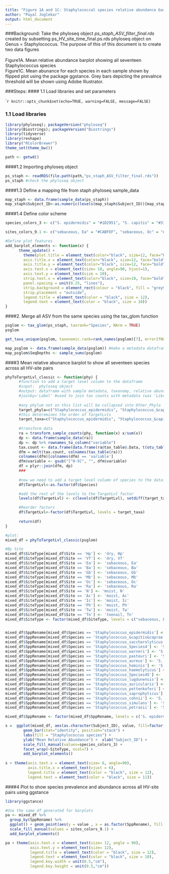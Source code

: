 ```yaml
---
title: "Figure 1A and 1C: Staphylococcal species relative abundance barplots and abundance-prevalence plot"
author: "Payal Joglekar"
output: html_document
---
```


###Background:
Take the phyloseq object *ps_staph_ASV_filter_final.rds* created by subsetting ps_HV_site_time_final.ps.rds phyloseq object on Genus = Staphylococcus. 
The purpose of this of this document is to create two data figures <br />
<br />
Figure1A. Mean relative abundance barplot showing all seventeen Staphylococcus species <br />
Figure1C. Mean abunance for each species in each sample shown by flipped plot using the package ggstance. Grey bars depicting the prevalnce threshold will be shown using Adobe Illustrator.


###Steps:
#### 1.1 Load libraries and set parameters

````r
knitr::opts_chunk$set(echo=TRUE, warning=FALSE, message=FALSE)
```

### 1.1 Load libraries 
```r
library(phyloseq); packageVersion("phyloseq")
library(Biostrings); packageVersion("Biostrings")
library(tidyverse)
library(reshape)
library("RColorBrewer") 
theme_set(theme_bw())
```

```r
path <- getwd()
```

####1.2 Importing phyloseq object 
```r
ps_staph <- readRDS(file.path(path,"ps_staph_ASV_filter_final.rds"))
ps_staph #check the phyloseq object
```


####1.3  Define a mapping file from staph phyloseq sample_data
```r
map_staph <- data.frame(sample_data(ps_staph))
map_staph$Subject_ID<-as.numeric(levels(map_staph$Subject_ID))[map_staph$Subject_ID]
```

####1.4 Define color scheme
```r
species_colors_3 <- c("S. epidermidis" = "#1D2951", "S. capitis" = "#31afde", "S. hominis" = "#b1e1ae", "S. warneri" = "#ff9999", "S. haemolyticus"= "#056f00", "S. lugdunensis" = "#9e9d24", "S. saccharolyticus" = "#628df2" , "S. cohnii" = "#febf00", "S. auricularis" = "#ff8400", "S. saccharolyticus group" = "#6146ca", "S. aureus" = "#d30000", "S. pettenkoferi" = "#c35817", "S. petrasii" = "#c89369", "S. haemolyticus group" = "#60a130", "S. pasteuri"= "#de6f6f",  "S. saprophyticus" = "#fde403", "S. simulans" = "#592c4b") 

sites_colors_9.1 <- c("sebaceous, Ea" = "#CABFEF", "sebaceous, Oc" = "#D9E9F5", "sebaceous, Gb" = "#A6CCE9", "sebaceous, Ra" = "#53636F", "sebaceous, Ba" = "#CEF3EF", "sebaceous, Mb" = "#93E4DB", "moist, N" = "#98CBAC", "moist, Ac" = "#DFEFBF", "moist, Ic" = "#DBDB8D", "moist, Tw" = "#FDCF80", "moist, Ph" = "#FEE5BB", "toenail, Tn" = "#887960", "dry, Hp" = "#EDC0C0", "dry, Vf" = "#DE8C8C")

#Define plot features
add_barplot_elements <- function(x) {
      theme_update() +
        theme(plot.title = element_text(color="black", size=12, face="bold.italic"),
        axis.title.x = element_text(color="black", size=12, face="bold"),
        axis.title.y = element_text(color="black", size=12, face="bold"),
        axis.text.x = element_text(size= 10, angle=90, hjust=1),
        axis.text.y = element_text(size = 10),
        strip.text.x = element_text(color="black", size=10, face="bold"),
        panel.spacing = unit(0.25, "lines"),
        strip.background = element_rect(colour = "black", fill = "grey90"),
        strip.placement = "outside",
        legend.title = element_text(color = "black", size = 12),
        legend.text = element_text(color = "black", size = 10)) 
}

```


####2. Merge all ASV from the same species using the tax_glom function
```r
psglom <- tax_glom(ps_staph, taxrank="Species", NArm = TRUE)
psglom

get_taxa_unique(psglom, taxonomic.rank=rank_names(psglom)[7], errorIfNULL=TRUE)

map_psglom <- data.frame(sample_data(psglom)) #make a metadata dataframe
map_psglom$SeqDepths <- sample_sums(psglom)
```


####3 Mean relative abunance barplot to show all seventeen species across all HV-site pairs

```r
phyToTargetLvl_classic <- function(phy) {
      #function to add a target level column to the dataframe
      #input:  phyloseq object
      #output: dataframe with sample metadata, taxonomy, relative abundance
      #joinby='Label' #used to join tax counts with metadata (was 'LibraryID')
  
      #any phylum not on this list will be collapsed into Other_Phyla
      target_phyla=c("Staphylococcus_epidermidis", "Staphylococcus_&capitis&caprae", "Staphylococcus_hominis", "Staphylococcus_aureus", "Staphylococcus_warneri", "Staphylococcus_pettenkoferi", "Staphylococcus_auricularis", "Staphylococcus_saccharolyticus", "Staphylococcus_Species4", "Staphylococcus_cohnii", "Staphylococcus_haemolyticus", "Staphylococcus_lugdunensis", "Staphylococcus_Species45", "Staphylococcus_simulans", "Staphylococcus_saprophyticus", "Staphylococcus_petrasii", "Staphylococcus_pasteuri")
      #this deteremines the order of TargetLvls
      target_taxa=c("Staphylococcus_epidermidis", "Staphylococcus_&capitis&caprae", "Staphylococcus_hominis", "Staphylococcus_aureus", "Staphylococcus_warneri", "Staphylococcus_pettenkoferi", "Staphylococcus_auricularis", "Staphylococcus_saccharolyticus", "Staphylococcus_Species4", "Staphylococcus_cohnii", "Staphylococcus_haemolyticus", "Staphylococcus_lugdunensis", "Staphylococcus_Species45", "Staphylococcus_simulans", "Staphylococcus_saprophyticus", "Staphylococcus_petrasii", "Staphylococcus_pasteuri")
      
      #transform data
      ra = transform_sample_counts(phy, function(x) x/sum(x))
      dp <- data.frame(sample_data(ra))
      dp <- dp %>% rownames_to_column("variable")
      tax.count <- data.frame(data.frame(ra@tax_table@.Data, t(otu_table(ra))))
      dfm = melt(tax.count, colnames(tax_table(ra))) 
      colnames(dfm)[colnames(dfm) == 'variable'] 
      dfm$variable <- gsub("[^0-9]", "", dfm$variable)
      df = plyr::join(dfm, dp) 
      ###
      
      #now we need to add a target level column of species to the dataframe
      df$TargetLvl<-as.factor(df$Species)

      #add the rest of the levels to the TargetLvl factor
      levels(df$TargetLvl) <- c(levels(df$TargetLvl), setdiff(target_taxa,target_phyla))

      #Reorder factors
      df$TargetLvl<-factor(df$TargetLvl, levels = target_taxa)
      
      return(df)
}

#plot:
mixed_df = phyToTargetLvl_classic(psglom)

#By Site
mixed_df$SiteType[mixed_df$Site == 'Hp'] <- 'dry, Hp'
mixed_df$SiteType[mixed_df$Site == 'Vf'] <- 'dry, Vf'
mixed_df$SiteType[mixed_df$Site == 'Ea'] <- 'sebaceous, Ea'
mixed_df$SiteType[mixed_df$Site == 'Ba'] <- 'sebaceous, Ba'
mixed_df$SiteType[mixed_df$Site == 'Gb'] <- 'sebaceous, Gb'
mixed_df$SiteType[mixed_df$Site == 'Mb'] <- 'sebaceous, Mb'
mixed_df$SiteType[mixed_df$Site == 'Oc'] <- 'sebaceous, Oc'
mixed_df$SiteType[mixed_df$Site == 'Ra'] <- 'sebaceous, Ra'
mixed_df$SiteType[mixed_df$Site == 'N'] <- 'moist, N'
mixed_df$SiteType[mixed_df$Site == 'Ac'] <- 'moist, Ac'
mixed_df$SiteType[mixed_df$Site == 'Ic'] <- 'moist, Ic'
mixed_df$SiteType[mixed_df$Site == 'Ph'] <- 'moist, Ph'
mixed_df$SiteType[mixed_df$Site == 'Tw'] <- 'moist, Tw'
mixed_df$SiteType[mixed_df$Site == 'Tn'] <- 'toenail, Tn'
mixed_df$SiteType <- factor(mixed_df$SiteType, levels = c("sebaceous, Ea", "sebaceous, Oc", "sebaceous, Gb", "sebaceous, Ra",  "sebaceous, Ba", "sebaceous, Mb", "moist, N",  "moist, Ac", "moist, Ic", "moist, Tw", "moist, Ph" , "toenail, Tn", "dry, Hp", "dry, Vf"))


mixed_df$SppRename[mixed_df$Species == 'Staphylococcus_epidermidis'] <- 'S. epidermidis'
mixed_df$SppRename[mixed_df$Species == 'Staphylococcus_&capitis&caprae'] <- 'S. capitis'
mixed_df$SppRename[mixed_df$Species == 'Staphylococcus_saccharolyticus'] <- 'S. saccharolyticus'
mixed_df$SppRename[mixed_df$Species == 'Staphylococcus_Species4'] <- 'S. saccharolyticus group'
mixed_df$SppRename[mixed_df$Species == 'Staphylococcus_warneri'] <- 'S. warneri'
mixed_df$SppRename[mixed_df$Species == 'Staphylococcus_pasteuri'] <- 'S. pasteuri'
mixed_df$SppRename[mixed_df$Species == 'Staphylococcus_aureus'] <- 'S. aureus'
mixed_df$SppRename[mixed_df$Species == 'Staphylococcus_hominis'] <- 'S. hominis'
mixed_df$SppRename[mixed_df$Species == 'Staphylococcus_haemolyticus'] <- 'S. haemolyticus'
mixed_df$SppRename[mixed_df$Species == 'Staphylococcus_Species45'] <- 'S. haemolyticus group'
mixed_df$SppRename[mixed_df$Species == 'Staphylococcus_lugdunensis'] <- 'S. lugdunensis'
mixed_df$SppRename[mixed_df$Species == 'Staphylococcus_auricularis'] <- 'S. auricularis'
mixed_df$SppRename[mixed_df$Species == 'Staphylococcus_pettenkoferi'] <- 'S. pettenkoferi'
mixed_df$SppRename[mixed_df$Species == 'Staphylococcus_saprophyticus'] <- 'S. saprophyticus'
mixed_df$SppRename[mixed_df$Species == 'Staphylococcus_cohnii'] <- 'S. cohnii'
mixed_df$SppRename[mixed_df$Species == 'Staphylococcus_simulans'] <- 'S. simulans'
mixed_df$SppRename[mixed_df$Species == 'Staphylococcus_petrasii'] <- 'S. petrasii'

mixed_df$SppRename <- factor(mixed_df$SppRename, levels = c('S. epidermidis','S. capitis', 'S. hominis', 'S. warneri', 'S. lugdunensis', 'S. haemolyticus', 'S. auricularis', 'S. cohnii', 'S. pettenkoferi', 'S. aureus',  'S. saccharolyticus', 'S. saccharolyticus group', 'S. saprophyticus', 'S. simulans', 'S. pasteuri', 'S. haemolyticus group', 'S. petrasii'))

s =  ggplot(mixed_df, aes(as.character(Subject_ID), value, fill=factor(SppRename))) +
        geom_bar(stat="identity", position="stack") +
        labs(fill = "Staphylococcus species") +
        ylab("Mean Relative Abundance") +  xlab("Subject_ID") +
        scale_fill_manual(values=species_colors_3) + 
        facet_wrap(~SiteType, ncol=7) +
        add_barplot_elements()
        
s + theme(axis.text.x = element_text(size= 6, angle=90),
          axis.title.x = element_text(vjust = 6),
          legend.title = element_text(color = "black", size = 12),
          legend.text = element_text(color = "black", size = 11)) 
```


####4 Plot to show species prevalence and abundance across all HV-site pairs using ggstance
```r

library(ggstance)

#Use the same df generated for barplots
pa <- mixed_df %>% 
  group_by(SppRename) %>%
  ggplot() + geom_point(aes(y = value , x = as.factor(SppRename), fill = SiteType), colour="black", pch=21,size = 1, position = position_dodge(width = 0.8)) +
  scale_fill_manual(values = sites_colors_9.1) +
  add_barplot_elements()

pa + theme(axis.text.x = element_text(size= 12, angle = 90),
           axis.text.y = element_text(size= 12),
           legend.title = element_text(color = "black", size = 12),
           legend.text = element_text(color = "black", size = 10), 
           legend.key.width = unit(0.5,"cm"), 
           legend.key.height = unit(0.5,"cm"))
```



